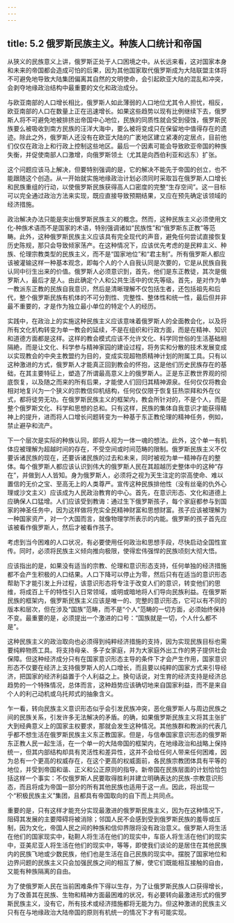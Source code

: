 ```yaml
---
---
---
```

title: 5.2 俄罗斯民族主义。种族人口统计和帝国
---



从狭义的民族意义上讲，俄罗斯正处于人口困境之中。从长远来看，这对国家本身和未来的帝国都会造成可怕的后果，因为其他国家取代俄罗斯成为大陆联盟主体将不可避免地导致大陆集团偏离其自然的文明使命，会引起欧亚大陆的混乱和冲突，会剥夺地缘政治结构中最重要的文化和政治成分。

与欧亚南部的人口增长相比，俄罗斯人如此薄弱的人口地位尤其令人担忧，相反，欧亚南部的人口在数量上正在迅速增长。如果这些趋势以现有比例继续下去，俄罗斯人将不可避免地被排挤出帝国中心地位，民族的同质性就会受到侵蚀，俄罗斯民族要么被吸收到南方民族的汪洋大海中，要么被将变成只在保留地中值得存在的遗迹。除此之外，俄罗斯人还没有在欧亚大陆的广袤地区建立紧凑的定居点，目前他们仅仅在政治上和行政上控制这些地区。最后一个因素可能会导致欧亚帝国的种族失衡，并促使南部人口激增，向俄罗斯领土（尤其是向西伯利亚和远东）扩张。

这个问题应该马上解决，但要特别强调的是，它的解决不能先于帝国的创立，也不能跟随这个创造。从一开始就实施地缘政治计划必须同时采取旨在俄罗斯人口增长和民族重组的行动，以使俄罗斯民族获得高人口密度的完整“生存空间”。这一目标可以完全通过政治方法来实现，既应直接导致预期结果，又应在预先确定该领域的经济措施。

政治解决办法只能是突出俄罗斯民族主义的概念。然而，这种民族主义必须使用文化‑种族术语而不是国家的术语，特别强调诸如“民族性”和“俄罗斯东正教”等范畴。此外，这种俄罗斯民族主义应该具有完全现代的声音，避免任何尝试直接恢复历史陈规，那只会导致倾家荡产。在这种情况下，应该优先考虑的是民粹主义、种族、伦理宗教类型的民族主义，而不是“国家地位”和“君主制”。所有俄罗斯人都应该被灌输这样一种基本观念，即每个人的个人自我认同是次要的，它是从民族自我认同中衍生出来的价值。俄罗斯人必须意识到，首先，他们是东正教徒，其次是俄罗斯人，最后才是人。由此确定个人和公共生活中的优先等级。首先，是对作为单一教派东正教的民族自我意识，然后是清晰理解不仅包括生者，还包括祖先和后代，整个俄罗斯民族有机体的不可分割性、完整性、整体性和统一性，最后但并非最不重要的，才是作为独立最小单位的特定个人的经历。

实践中，在政治上的实施这种民族主义应该意味着俄罗斯人的全面教会化，以及将所有文化机构转变为单一教会的延续，不是在组织和行政方面，而是在精神、知识和道德方面都是这样。这样的教会模式应该不允许文化、科学同世俗的生活基础相隔絶，而是让文化、科学参与精神家园的建设过程，将务实和分散的技术发展变成以实现教会的中央主教盟约为目的，变成实现超物质精神计划的附属工具。只有以这种激进的方式，俄罗斯人才能真正回到教会的怀抱，这是他们历史民族存在的基础，在其主要特征上，塑造了所谓最高意义上的俄罗斯人。正是东正教世界观的彻底恢复，以及随之而来的所有后果，才能使人们回归其精神源泉。任何仅仅将教会相对地复兴为一个狭义的宗教信仰机结构，任何仅仅限于恢复狂热崇拜和外在仪式，都将徒劳无功。在俄罗斯民族主义的框架内，教会所针对的，不是个人，而是整个俄罗斯文化、科学和思想的总和。只有这样，民族的集体自我意识才能获得精神上的提升，进而将人口增长问题转变为一种基于东正教伦理的精神任务，例如，禁止避孕和流产。

下一个层次是实际的种族认同，即将人视为一体一魂的想法。此外，这个单一有机体应被理解为超越时间的存在，不受空间或时间范畴的限制。俄罗斯民族主义不仅要诉诸民族的现在，还要诉诸民族的过去和未来，同时被视为单一精神存在的整体。每个俄罗斯人都应该认识到伟大的俄罗斯人民在其超越历史整体中的这种“存在”，并做到人人皆知。身为俄罗斯人，必须将之视为天生注定的崇高使命、难以置信的无价之宝、至高无上的人类尊严。宣传这种民族排他性（没有丝毫的仇外心理或沙文主义）应该成为人民政治教育的中心。首先，在意识形态、文化和道德上应确保人口猛增。人们应该受到教诲：通过生下俄罗斯孩子，每个家庭都参与到国家的神圣任务中，因为这样做将充实全民精神财富和思想财富。孩子应该被理解为一种国家资产，对一个大国而言，就像物理学所表示的内能。俄罗斯的孩子首先应该被看作俄罗斯人，然后才被看作孩子。

考虑到当今困难的人口状况，有必要使用任何政治和思想手段，尽快启动全国性宣传。同时，必须将民族主义倾向推向极限，使得宏伟强悍的民族顷刻大彻大悟。

应该指出的是，如果没有适当的宗教、伦理和意识形态支持，任何单独的经济措施都不会产生积极的人口结果。人口下降可以停止为零，然后只有在适当的意识形态帮助下才能引发上升过程，该意识形态将专注于改变人们的意识，转变他们的思维，将成百上千的特性引入日常领域，或明或暗地将人们导向民族利益。在俄罗斯民族的框架内，俄罗斯民族主义应该是唯一的、完整的意识形态，它可以有不同的版本和层次，但在涉及“国族”范畴，而不是“个人”范畴的一切方面，必须始终保持不变。最重要的是，必须提出一个激进的口号：“国族就是一切，个人什么都不是”。

这种民族主义的政治取向也必须得到纯粹经济措施的支持，因为实现民族目标也需要纯粹物质工具。将支持母亲、多子女家庭，并为大家庭外出工作的男子提供社会保障。但这种经济成分只有在国家意识形态主导的条件下才会产生作用，国家意识形态不仅要在经济上支持俄罗斯人的人口增长，而且要以纯粹的国家方式来引导经济，把国家的经济利益置于个人利益之上。换句话说，对生育的经济支持是经济总趋势的一个特殊情况，总体而言，这种趋势应该确切地来自国家利益，而不是来自个人的利己动机或乌托邦式的抽象含义。

乍一看，转向民族主义意识形态似乎会引发民族冲突，恶化俄罗斯人与周边民族之间的民族关系，引发许多无法解决的矛盾。的确，如果俄罗斯民族主义将其主张扩大到经典意义上的国家主权要求，那就会发生这种情况。其他族群和教派的代表几乎都不想生活在俄罗斯民族主义东正教国家。但是，与信奉国家意识形态的俄罗斯东正教人民一起生活，在一个单一的大陆帝国的框架内，在地缘政治和战略上保持统一，但其内部结构却具有灵活性和差异性，这并不会给任何人带来任何困难，因为总有一个更高的权威存在，在这个更高的权威面前，各民族宗教团体具有平等的地位，并受到帝国和谐、正义和公正原则的指导。新帝国在民族层面的计划恰恰包括这样一个事实：不仅俄罗斯人民要取得胜利并建立明确表达的民族-宗教意识形态，而且将成为帝国一部分的所有其他民族也适用于这一点。因此，将出现一个“积极民族主义”集团，且都具有帝国取向的自下而上共同点。

重要的是，只有这样才能充分实现最激进的俄罗斯民族主义，因为在这种情况下，阻碍其发展的主要障碍将被消除；邻国人民不会感到受到俄罗斯民族的羞辱或压制，因为文化，帝国人民之间的种族和信仰界限将没有政治意义。俄罗斯人将生活在他们的国家现实中，鞑靼人将生活在他们的现实中，车臣人将生活在他们的现实中，亚美尼亚人将生活在他们的现实中，等等，即使我们谈论的是居住在其他民族内的民族飞地或少数民族，他们也是生活在自己民族的现实中。摆脱了国家地位和边界问题的民族主义只会加强民族之间的相互了解，使它们既能相互接触的自由，又能有种族隔离的自由。

为了使俄罗斯人民在当前困难条件下得以生存，为了让俄罗斯民族人口获得增长，为了改善其在民族、生物和精神方面最困难的状况，有必要转向最激进形式的俄罗斯民族主义，没有它，所有技术或经济措施都将无能为力。但这种激进的民族主义只有在与地缘政治大陆帝国的原则有机统一的情况下才有可能实现。